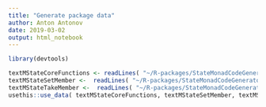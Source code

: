 ```yaml
---
title: "Generate package data"
author: Anton Antonov
date: 2019-03-02
output: html_notebook
---
```


```r
library(devtools)
```

```r
textMStateCoreFunctions <- readLines( "~/R-packages/StateMonadCodeGenerator/stencil-code/MStateCoreFunctions.R")
textMStateSetMember <-  readLines( "~/R-packages/StateMonadCodeGenerator/stencil-code/MStateSetMember.R")
textMStateTakeMember <-  readLines( "~/R-packages/StateMonadCodeGenerator/stencil-code/MStateTakeMember.R")
usethis::use_data( textMStateCoreFunctions, textMStateSetMember, textMStateTakeMember, overwrite = T)
```
